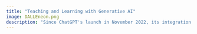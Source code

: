 ```yaml
---
title: "Teaching and Learning with Generative AI"
image: DALLEneon.png
description: "Since ChatGPT's launch in November 2022, its integration into college education, especially in biology, has been significant. Higher education is actively exploring generative AI's effects on teaching and learning, with numerous conferences and publications dedicated to its impact. However, its specific influence on undergraduate biology, distinct from fields like creative writing or computer science, requires further examination."
---
```


# 
